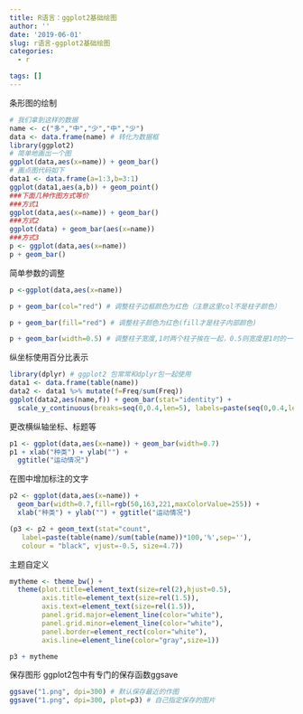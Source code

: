 ```yaml
---
title: R语言：ggplot2基础绘图
author: ''
date: '2019-06-01'
slug: r语言-ggplot2基础绘图
categories:
  - r

tags: []
---
```

条形图的绘制
```r
# 我们拿到这样的数据
name <- c("多","中","少","中","少")
data <- data.frame(name) # 转化为数据框
library(ggplot2)
# 简单地画出一个图
ggplot(data,aes(x=name)) + geom_bar()
# 画点图代码如下
data1 <- data.frame(a=1:3,b=3:1)
ggplot(data1,aes(a,b)) + geom_point()
###下面几种作图方式等价
###方式1 
ggplot(data,aes(x=name)) + geom_bar()
###方式2
ggplot(data) + geom_bar(aes(x=name))
###方式3
p <- ggplot(data,aes(x=name)) 
p + geom_bar()


```
简单参数的调整
```r
p <-ggplot(data,aes(x=name))

p + geom_bar(col="red") # 调整柱子边框颜色为红色（注意这里col不是柱子颜色）

p + geom_bar(fill="red") # 调整柱子颜色为红色(fill才是柱子内部颜色)

p + geom_bar(width=0.5) # 调整柱子宽度,1时两个柱子挨在一起，0.5则宽度是1时的一半

```
纵坐标使用百分比表示
```r
library(dplyr) # ggplot2 包常常和dplyr包一起使用
data1 <- data.frame(table(name))
data2 <- data1 %>% mutate(f=Freq/sum(Freq))
ggplot(data2,aes(name,f)) + geom_bar(stat="identity") +
  scale_y_continuous(breaks=seq(0,0.4,len=5), labels=paste(seq(0,0.4,len=5)*100,"%"))


```
更改横纵轴坐标、标题等
```r
p1 <- ggplot(data,aes(x=name)) + geom_bar(width=0.7)
p1 + xlab("种类") + ylab("") + 
  ggtitle("运动情况")

```
在图中增加标注的文字
```r
p2 <- ggplot(data,aes(x=name)) + 
  geom_bar(width=0.7,fill=rgb(50,163,221,maxColorValue=255)) + 
  xlab("种类") + ylab("") + ggtitle("运动情况")

(p3 <- p2 + geom_text(stat="count",
   label=paste(table(name)/sum(table(name))*100,'%',sep=''),
   colour = "black", vjust=-0.5, size=4.7))
```
主题自定义
```r
mytheme <- theme_bw() + 
  theme(plot.title=element_text(size=rel(2),hjust=0.5),
        axis.title=element_text(size=rel(1.5)),
        axis.text=element_text(size=rel(1.5)),
        panel.grid.major=element_line(color="white"),
        panel.grid.minor=element_line(color="white"),
        panel.border=element_rect(color="white"),
        axis.line=element_line(color="gray",size=1))

p3 + mytheme
```
保存图形
ggplot2包中有专门的保存函数ggsave
```r
ggsave("1.png", dpi=300) # 默认保存最近的作图
ggsave("1.png", dpi=300, plot=p3) # 自己指定保存的图片
```

